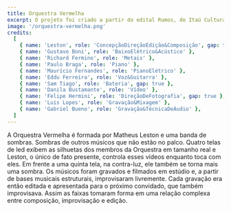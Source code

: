 ```yaml
---
title: Orquestra Vermelha
excerpt: O projeto foi criado a partir do edital Rumos, do Itaú Cultural, e já se apresentou em diversos espaços culturais e festivais ao longo dos anos. Em 2019 foi lançado o álbum do projeto, disponível tem todas as plataformas de streaming.
image: '/orquestra-vermelha.png'
credits:
  [
    { name: 'Leston', role: 'ConcepçãoDireçãoEdição&Composição', gap: true },
    { name: 'Gustavo Boni', role: 'BaixoElétrico&Acústico' },
    { name: 'Richard Fermino', role: 'Metais' },
    { name: 'Paulo Braga', role: 'Piano' },
    { name: 'Maurício Fernandes', role: 'PianoElétrico' },
    { name: 'Eddu Ferreira', role: 'Voz&Guitarra' },
    { name: 'Sam Tiago', role: 'Bateria', gap: true },
    { name: 'Danila Bustamante', role: 'Vídeo' },
    { name: 'Felipe Hermini', role: 'DireçãoDeFotografia', gap: true },
    { name: 'Luis Lopes', role: 'Gravação&Mixagem' },
    { name: 'Gabriel Bueno', role: 'Gravação&TécnicaDeÁudio' },
  ]
---
```


A Orquestra Vermelha é formada por Matheus Leston e uma banda de sombras. Sombras de outros músicos que não estão no palco. Quatro telas de led exibem as silhuetas dos membros da Orquestra em tamanho real e Leston, o único de fato presente, controla esses vídeos enquanto toca com eles. Em frente a uma quinta tela, na contra-luz, ele também se torna mais uma sombra. Os músicos foram gravados e filmados em estúdio e, a partir de bases musicais estruturais, improvisaram livremente. Cada gravação era então editada e apresentada para o próximo convidado, que também improvisava. Assim as faixas tomaram forma em uma relação complexa entre composição, improvisação e edição.
